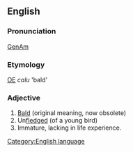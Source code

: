 ==English==
===Pronunciation===
[[w:General American|GenAm]] {{IPA|[&#712;kælo]}}

===Etymology===
[[w:Old English|OE]] ''calu'' 'bald'

===Adjective===
# [[Bald]] (original meaning, now obsolete)
# Un[[fledged]] (of a young bird)
# Immature, lacking in life experience.

[[Category:English language]]